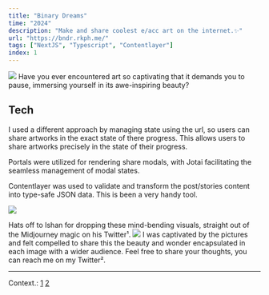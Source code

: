 ```yaml
---
title: "Binary Dreams"
time: "2024"
description: "Make and share coolest e/acc art on the internet.✨"
url: "https://bndr.rkph.me/"
tags: ["NextJS", "Typescript", "Contentlayer"]
index: 1
---
```

<Image width={600} height={400} src="/projects/binary-dreams/image.png" caption="The landing page shows a series of slides that swipe left and right."/>
Have you ever encountered art so captivating that it demands you to pause, immersing yourself in its awe-inspiring beauty?

## Tech
I used a different approach by managing state using the url, so users can share artworks in the exact state of there progress.
This allows users to share artworks precisely in the state of their progress.

Portals were utilized for rendering share modals, with Jotai facilitating the seamless management of modal states.

Contentlayer was used to validate and transform the post/stories content into type-safe JSON data. This is been a very handy tool. 

<Image width={600} height={400} src="/projects/binary-dreams/editor.gif" caption="The editor"/>

Hats off to Ishan for dropping these mind-bending visuals, straight out of the Midjourney magic on his Twitter¹.
<Image width={600} height={400} src="/projects/binary-dreams/og.jpg" caption="The dynamic og image"/>
I was captivated by the pictures and felt compelled to share this the beauty and wonder encapsulated in each image with a wider audience. Feel free to share your thoughts, you can reach me on my Twitter².

---

Context.: [1](https://twitter.com/radshaan) [2](https://twitter.com/kungfukon)
